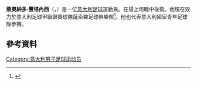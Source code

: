 '''萊奧納多·豐塔內西'''（{{lang-it|Leonardo Fontanesi}}，{{bd|1996年|2月20日}}）是一位[[意大利|意大利]][[足球|足球]]運動員。在場上司職中後衛。他現在效力於意大利足球甲級聯賽球隊薩索羅足球俱樂部<ref>{{cite web|url=http://www.sassuolocalcio.it/articles/?id=9&aid=1478/news-mercato|title=Aggiornamenti di calciomercato|date=1 July 2015|accessdate=11 July 2015|publisher=U.S. Sassuolo Calcio|language=it|archive-date=2015-09-24|archive-url=https://web.archive.org/web/20150924094505/http://www.sassuolocalcio.it/articles/?id=9&aid=1478%2Fnews-mercato|dead-url=yes}}</ref>。他也代表意大利國家青年足球隊參賽。

==參考資料==
{{reflist}}

{{DEFAULTSORT: Fontanesi, Leonardo}}
[[Category:意大利男子足球运动员|Category:意大利男子足球运动员]]